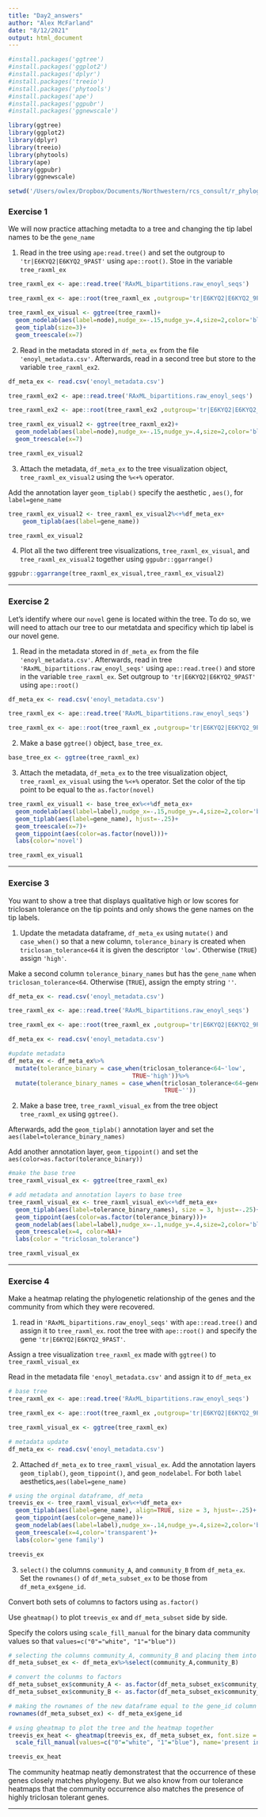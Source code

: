 ```yaml
---
title: "Day2_answers"
author: "Alex McFarland"
date: "8/12/2021"
output: html_document
---
```


```r

#install.packages('ggtree')
#install.packages('ggplot2')
#install.packages('dplyr')
#install.packages('treeio')
#install.packages('phytools')
#install.packages('ape')
#install.packages('ggpubr')
#install.packages('ggnewscale')

library(ggtree)
library(ggplot2)
library(dplyr)
library(treeio)
library(phytools)
library(ape)
library(ggpubr)
library(ggnewscale)

setwd('/Users/owlex/Dropbox/Documents/Northwestern/rcs_consult/r_phylogenetics_workshop/r_phylogenetics_worshop') # change this to your R Markdown's file path


```

### Exercise 1

We will now practice attaching metadta to a tree and changing the tip label names to be the `gene_name`

1. Read in the tree using `ape:read.tree()` and set the outgroup to `'tr|E6KYQ2|E6KYQ2_9PAST'` using `ape::root()`. Stoe in the variable `tree_raxml_ex`


```r
tree_raxml_ex <- ape::read.tree('RAxML_bipartitions.raw_enoyl_seqs')

tree_raxml_ex <- ape::root(tree_raxml_ex ,outgroup='tr|E6KYQ2|E6KYQ2_9PAST')

tree_raxml_ex_visual <- ggtree(tree_raxml)+
  geom_nodelab(aes(label=node),nudge_x=-.15,nudge_y=.4,size=2,color='blue')+
  geom_tiplab(size=3)+
  geom_treescale(x=7)

```


2. Read in the metadata stored in `df_meta_ex` from the file `'enoyl_metadata.csv'`. Afterwards, read in a second tree but store to the variable `tree_raxml_ex2`.


```r

df_meta_ex <- read.csv('enoyl_metadata.csv')

tree_raxml_ex2 <- ape::read.tree('RAxML_bipartitions.raw_enoyl_seqs')

tree_raxml_ex2 <- ape::root(tree_raxml_ex2 ,outgroup='tr|E6KYQ2|E6KYQ2_9PAST')

tree_raxml_ex_visual2 <- ggtree(tree_raxml_ex2)+
  geom_nodelab(aes(label=node),nudge_x=-.15,nudge_y=.4,size=2,color='blue')+
  geom_treescale(x=7)

tree_raxml_ex_visual2

```

3. Attach the metadata, `df_meta_ex` to the tree visualization object, `tree_raxml_ex_visual2` using the `%<+%` operator. 

Add the annotation layer `geom_tiplab()` specify the aesthetic , `aes()`, for `label=gene_name`

```r

tree_raxml_ex_visual2 <- tree_raxml_ex_visual2%<+%df_meta_ex+
    geom_tiplab(aes(label=gene_name))

tree_raxml_ex_visual2
```

4. Plot all the two different tree visualizations, `tree_raxml_ex_visual`, and `tree_raxml_ex_visual2` together using `ggpubr::ggarrange()`

```r

ggpubr::ggarrange(tree_raxml_ex_visual,tree_raxml_ex_visual2)

```

---

### Exercise 2

Let's identify where our `novel` gene is located within the tree. To do so, we will need to attach our tree to our metatdata and specificy which tip label is our novel gene.

1. Read in the metadata stored in `df_meta_ex` from the file `'enoyl_metadata.csv'`. Afterwards, read in tree `'RAxML_bipartitions.raw_enoyl_seqs'` using `ape::read.tree()` and store in the variable `tree_raxml_ex`.  Set outgroup to `'tr|E6KYQ2|E6KYQ2_9PAST'` using `ape::root()`



```r

df_meta_ex <- read.csv('enoyl_metadata.csv')

tree_raxml_ex <- ape::read.tree('RAxML_bipartitions.raw_enoyl_seqs')

tree_raxml_ex <- ape::root(tree_raxml_ex ,outgroup='tr|E6KYQ2|E6KYQ2_9PAST')

```

2. Make a base `ggtree()` object, `base_tree_ex`.


```r

base_tree_ex <- ggtree(tree_raxml_ex)

```

3.  Attach the metadata, `df_meta_ex` to the tree visualization object, `tree_raxml_ex_visual` using the `%<+%` operator. Set the color of the tip point to be equal to the `as.factor(novel)`

```r

tree_raxml_ex_visual1 <- base_tree_ex%<+%df_meta_ex+
  geom_nodelab(aes(label=label),nudge_x=-.15,nudge_y=.4,size=2,color='blue')+
  geom_tiplab(aes(label=gene_name), hjust=-.25)+
  geom_treescale(x=7)+
  geom_tippoint(aes(color=as.factor(novel)))+
  labs(color='novel')

tree_raxml_ex_visual1

```

---

### Exercise 3

You want to show a tree that displays qualitative high or low scores for triclosan tolerance on the tip points and only shows the gene names on the tip labels.

1. Update the metadata dataframe, `df_meta_ex` using `mutate()` and `case_when()` so that a new column, `tolerance_binary` is created when `triclosan_tolerance<64` it is given the descriptor `'low'`. Otherwise (`TRUE`) assign `'high'`.

Make a second column `tolerance_binary_names` but has the `gene_name` when `triclosan_tolerance<64`. Otherwise (`TRUE`), assign the empty string `''`.




```r

df_meta_ex <- read.csv('enoyl_metadata.csv')

tree_raxml_ex <- ape::read.tree('RAxML_bipartitions.raw_enoyl_seqs')

tree_raxml_ex <- ape::root(tree_raxml_ex ,outgroup='tr|E6KYQ2|E6KYQ2_9PAST')

df_meta_ex <- read.csv('enoyl_metadata.csv')

#update metadata
df_meta_ex <- df_meta_ex%>%
  mutate(tolerance_binary = case_when(triclosan_tolerance<64~'low',
                                   TRUE~'high'))%>%
  mutate(tolerance_binary_names = case_when(triclosan_tolerance<64~gene_name,
                                            TRUE~''))

```



2. Make a base tree, `tree_raxml_visual_ex` from the tree object `tree_raxml_ex` using `ggtree()`.

Afterwards, add the `geom_tiplab()` annotation layer and set the `aes(label=tolerance_binary_names)`

Add another annotation layer, `geom_tippoint()` and set the `aes(color=as.factor(tolerance_binary))`

```r

#make the base tree
tree_raxml_visual_ex <- ggtree(tree_raxml_ex)

# add metadata and annotation layers to base tree
tree_raxml_visual_ex <- tree_raxml_visual_ex%<+%df_meta_ex+
  geom_tiplab(aes(label=tolerance_binary_names), size = 3, hjust=-.25)+
  geom_tippoint(aes(color=as.factor(tolerance_binary)))+
  geom_nodelab(aes(label=label),nudge_x=-.1,nudge_y=.4,size=2,color='blue')+
  geom_treescale(x=4, color=NA)+
  labs(color = "triclosan_tolerance")

tree_raxml_visual_ex

```

---


### Exercise 4

Make a heatmap relating the phylogenetic relationship of the genes and the community from which they were recovered.

1. read in `'RAxML_bipartitions.raw_enoyl_seqs'` with `ape::read.tree()` and assign it to `tree_raxml_ex`. root the tree with `ape::root()` and specify the gene `'tr|E6KYQ2|E6KYQ2_9PAST'`. 

Assign a tree visualization `tree_raxml_ex` made with `ggtree()` to `tree_raxml_visual_ex`

Read in the metadata file `'enoyl_metadata.csv'` and assign it to `df_meta_ex`

```r

# base tree 
tree_raxml_ex <- ape::read.tree('RAxML_bipartitions.raw_enoyl_seqs')

tree_raxml_ex <- ape::root(tree_raxml_ex ,outgroup='tr|E6KYQ2|E6KYQ2_9PAST')

tree_raxml_visual_ex <- ggtree(tree_raxml_ex)

# metadata update
df_meta_ex <- read.csv('enoyl_metadata.csv')

```


2. Attached `df_meta_ex` to `tree_raxml_visual_ex`. Add the annotation layers `geom_tiplab()`, `geom_tippoint()`, and `geom_nodelabel`. For both `label` aesthetics,`aes(label=gene_name)`



```r

# using the orginal dataframe, df_meta
treevis_ex <- tree_raxml_visual_ex%<+%df_meta_ex+
  geom_tiplab(aes(label=gene_name), align=TRUE, size = 3, hjust=-.25)+
  geom_tippoint(aes(color=gene_name))+
  geom_nodelab(aes(label=label),nudge_x=-.14,nudge_y=.4,size=2,color='blue')+
  geom_treescale(x=4,color='transparent')+
  labs(color='gene family')

treevis_ex

```


3. `select()` the columns `community_A`, and `community_B` from `df_meta_ex`. Set the `rownames()` of `df_meta_subset_ex` to be those from `df_meta_ex$gene_id`.

Convert both sets of columns to factors using `as.factor()`

Use `gheatmap()` to plot `treevis_ex` and `df_meta_subset` side by side. 

Specify the colors using `scale_fill_manual` for the binary data community values so that `values=c("0"="white", "1"="blue"))`

```r

# selecting the columns community_A, community_B and placing them into a new dataframe
df_meta_subset_ex <- df_meta_ex%>%select(community_A,community_B)

# convert the colunms to factors
df_meta_subset_ex$community_A <- as.factor(df_meta_subset_ex$community_A)
df_meta_subset_ex$community_B <- as.factor(df_meta_subset_ex$community_B)

# making the rownames of the new dataframe equal to the gene_id column of the original dataframe
rownames(df_meta_subset_ex) <- df_meta_ex$gene_id

# using gheatmap to plot the tree and the heatmap together
treevis_ex_heat <- gheatmap(treevis_ex, df_meta_subset_ex, font.size = 2.8, color='black')+
  scale_fill_manual(values=c("0"="white", "1"="blue"), name='present in\ncommunity')

treevis_ex_heat

```

The community heatmap neatly demonstratest that the occurrence of these genes closely matches phylogeny. But we also know from our tolerance heatmaps that the community occurrence also matches the presence of highly triclosan tolerant genes. 

---
